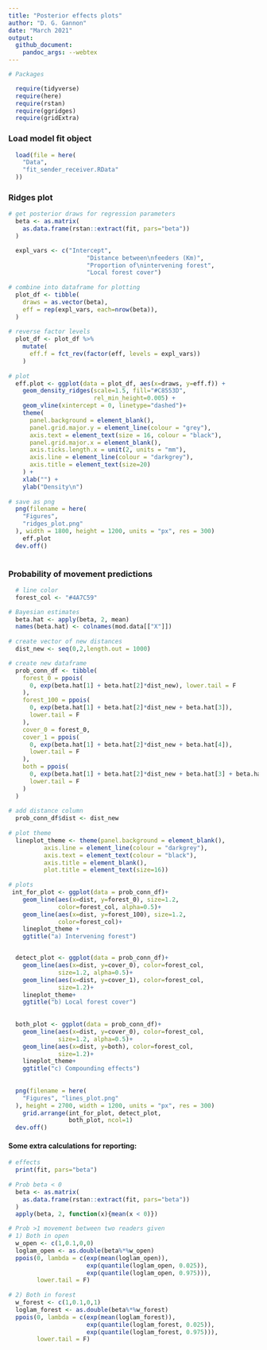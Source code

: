 ```yaml
---
title: "Posterior effects plots"
author: "D. G. Gannon"
date: "March 2021"
output:
  github_document:
    pandoc_args: --webtex
---
```


```r

# Packages

  require(tidyverse)
  require(here)
  require(rstan)
  require(ggridges)
  require(gridExtra)

```

### Load model fit object

```r
 
  load(file = here(
    "Data",
    "fit_sender_receiver.RData"
  ))

```

### Ridges plot

```r
# get posterior draws for regression parameters
  beta <- as.matrix(
    as.data.frame(rstan::extract(fit, pars="beta"))
  )

  expl_vars <- c("Intercept",
                      "Distance between\nfeeders (Km)",
                      "Proportion of\nintervening forest",
                      "Local forest cover")
  
# combine into dataframe for plotting
  plot_df <- tibble(
    draws = as.vector(beta),
    eff = rep(expl_vars, each=nrow(beta)),
  )
 
# reverse factor levels 
  plot_df <- plot_df %>%
    mutate(
      eff.f = fct_rev(factor(eff, levels = expl_vars))
    )
  
# plot
  eff.plot <- ggplot(data = plot_df, aes(x=draws, y=eff.f)) + 
    geom_density_ridges(scale=1.5, fill="#C8553D",
                        rel_min_height=0.005) + 
    geom_vline(xintercept = 0, linetype="dashed")+
    theme(
      panel.background = element_blank(),
      panel.grid.major.y = element_line(colour = "grey"),
      axis.text = element_text(size = 16, colour = "black"),
      panel.grid.major.x = element_blank(),
      axis.ticks.length.x = unit(2, units = "mm"),
      axis.line = element_line(colour = "darkgrey"),
      axis.title = element_text(size=20)
    ) +
    xlab("") + 
    ylab("Density\n")
  
# save as png
  png(filename = here(
    "Figures",
    "ridges_plot.png"
  ), width = 1800, height = 1200, units = "px", res = 300)
    eff.plot
  dev.off()
      


```

### Probability of movement predictions

```r

  # line color
  forest_col <- "#4A7C59"

# Bayesian estimates
  beta.hat <- apply(beta, 2, mean)
  names(beta.hat) <- colnames(mod.data[["X"]])
  
# create vector of new distances
  dist_new <- seq(0,2,length.out = 1000)

# create new dataframe
  prob_conn_df <- tibble(
    forest_0 = ppois(
      0, exp(beta.hat[1] + beta.hat[2]*dist_new), lower.tail = F
    ),
    forest_100 = ppois(
      0, exp(beta.hat[1] + beta.hat[2]*dist_new + beta.hat[3]),
      lower.tail = F
    ),
    cover_0 = forest_0,
    cover_1 = ppois(
      0, exp(beta.hat[1] + beta.hat[2]*dist_new + beta.hat[4]),
      lower.tail = F
    ),
    both = ppois(
      0, exp(beta.hat[1] + beta.hat[2]*dist_new + beta.hat[3] + beta.hat[4]),
      lower.tail = F
    )
  )
  
# add distance column
  prob_conn_df$dist <- dist_new
  
# plot theme  
  lineplot_theme <- theme(panel.background = element_blank(),
          axis.line = element_line(colour = "darkgrey"),
          axis.text = element_text(colour = "black"),
          axis.title = element_blank(),
          plot.title = element_text(size=16))
  
# plots
 int_for_plot <- ggplot(data = prob_conn_df)+
    geom_line(aes(x=dist, y=forest_0), size=1.2, 
              color=forest_col, alpha=0.5)+
    geom_line(aes(x=dist, y=forest_100), size=1.2,
              color=forest_col)+
    lineplot_theme +
    ggtitle("a) Intervening forest")


  detect_plot <- ggplot(data = prob_conn_df)+
    geom_line(aes(x=dist, y=cover_0), color=forest_col, 
              size=1.2, alpha=0.5)+
    geom_line(aes(x=dist, y=cover_1), color=forest_col, 
              size=1.2)+
    lineplot_theme+
    ggtitle("b) Local forest cover")
  
  
  both_plot <- ggplot(data = prob_conn_df)+
    geom_line(aes(x=dist, y=cover_0), color=forest_col, 
              size=1.2, alpha=0.5)+
    geom_line(aes(x=dist, y=both), color=forest_col, 
              size=1.2)+
    lineplot_theme+
    ggtitle("c) Compounding effects")
  
  
  png(filename = here(
    "Figures", "lines_plot.png"
  ), height = 2700, width = 1200, units = "px", res = 300)
    grid.arrange(int_for_plot, detect_plot,
                 both_plot, ncol=1)
  dev.off()

```

#### Some extra calculations for reporting:

```r

# effects
  print(fit, pars="beta")
  
# Prob beta < 0
  beta <- as.matrix(
    as.data.frame(rstan::extract(fit, pars="beta"))
  )
  apply(beta, 2, function(x){mean(x < 0)})

# Prob >1 movement between two readers given
# 1) Both in open
  w_open <- c(1,0.1,0,0)
  loglam_open <- as.double(beta%*%w_open)
  ppois(0, lambda = c(exp(mean(loglam_open)),
                      exp(quantile(loglam_open, 0.025)),
                      exp(quantile(loglam_open, 0.975))),
        lower.tail = F)
  
# 2) Both in forest
  w_forest <- c(1,0.1,0,1)
  loglam_forest <- as.double(beta%*%w_forest)
  ppois(0, lambda = c(exp(mean(loglam_forest)),
                      exp(quantile(loglam_forest, 0.025)),
                      exp(quantile(loglam_forest, 0.975))),
        lower.tail = F)

```

